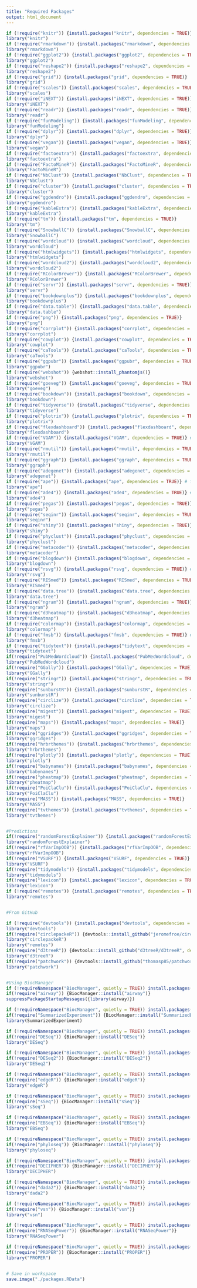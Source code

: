 ```yaml
---
title: "Required Packages"
output: html_document
---
```


<!-- # Load required packages -->
```r
if (!require("knitr")) {install.packages("knitr", dependencies = TRUE)}
library("knitr")
if (!require("rmarkdown")) {install.packages("rmarkdown", dependencies = TRUE)}
library("rmarkdown")
if (!require("ggplot2")) {install.packages("ggplot2", dependencies = TRUE)}
library("ggplot2")
if (!require("reshape2")) {install.packages("reshape2", dependencies = TRUE)}
library("reshape2")
if (!require("grid")) {install.packages("grid", dependencies = TRUE)}
library("grid")
if (!require("scales")) {install.packages("scales", dependencies = TRUE)}
library("scales")
if (!require("iNEXT")) {install.packages("iNEXT", dependencies = TRUE)}
library("iNEXT")
if (!require("readr")) {install.packages("readr", dependencies = TRUE)}
library("readr")
if (!require("funModeling")) {install.packages("funModeling", dependencies = TRUE)}
library("funModeling")
if (!require("dplyr")) {install.packages("dplyr", dependencies = TRUE)}
library("dplyr")
if (!require("vegan")) {install.packages("vegan", dependencies = TRUE)}
library("vegan")
if (!require("factoextra")) {install.packages("factoextra", dependencies = TRUE)}
library("factoextra")
if (!require("FactoMineR")) {install.packages("FactoMineR", dependencies = TRUE)}
library("FactoMineR")
if (!require("NbClust")) {install.packages("NbClust", dependencies = TRUE)}
library("NbClust")
if (!require("cluster")) {install.packages("cluster", dependencies = TRUE)}
library("cluster")
if (!require("ggdendro")) {install.packages("ggdendro", dependencies = TRUE)}
library("ggdendro")
if (!require("kableExtra")) {install.packages("kableExtra", dependencies = TRUE)}
library("kableExtra")
if (!require("tm")) {install.packages("tm", dependencies = TRUE)}
library("tm")
if (!require("SnowballC")) {install.packages("SnowballC", dependencies = TRUE)}
library("SnowballC")
if (!require("wordcloud")) {install.packages("wordcloud", dependencies = TRUE)}
library("wordcloud")
if (!require("htmlwidgets")) {install.packages("htmlwidgets", dependencies = TRUE)}
library("htmlwidgets")
if (!require("wordcloud2")) {install.packages("wordcloud2", dependencies = TRUE)}
library("wordcloud2")
if (!require("RColorBrewer")) {install.packages("RColorBrewer", dependencies = TRUE)}
library("RColorBrewer")
if (!require("servr")) {install.packages("servr", dependencies = TRUE)}
library("servr")
if (!require("bookdownplus")) {install.packages("bookdownplus", dependencies = TRUE)} # For books eg gitbook
library("bookdownplus")
if (!require("data.table")) {install.packages("data.table", dependencies = TRUE)}
library("data.table")
if (!require("png")) {install.packages("png", dependencies = TRUE)}
library("png")
if (!require("corrplot")) {install.packages("corrplot", dependencies = TRUE)}
library("corrplot")
if (!require("cowplot")) {install.packages("cowplot", dependencies = TRUE)} # For combined plots
library("cowplot")
if (!require("caTools")) {install.packages("caTools", dependencies = TRUE)} # For regression
library("caTools")
if (!require("ggpubr")) {install.packages("ggpubr", dependencies = TRUE)} # For pub-ready figs
library("ggpubr")
if (!require("webshot")) {webshot::install_phantomjs()}
library("webshot")
if (!require("goeveg")) {install.packages("goeveg", dependencies = TRUE)}
library("goeveg")
if (!require("bookdown")) {install.packages("bookdown", dependencies = TRUE)} # For books
library("bookdown")
if (!require("tidyverse")) {install.packages("tidyverse", dependencies = TRUE)}
library("tidyverse")
if (!require("plotrix")) {install.packages("plotrix", dependencies = TRUE)}
library("plotrix")
if (!require("flexdashboard")) {install.packages("flexdashboard", dependencies = TRUE)}
library("flexdashboard")
if (!require("VGAM")) {install.packages("VGAM", dependencies = TRUE)} # vector generalized additive model
library("VGAM")
if (!require("rmutil")) {install.packages("rmutil", dependencies = TRUE)} # for non-linear Regression and Repeated Models
library("rmutil")
if (!require("ggraph")) {install.packages("ggraph", dependencies = TRUE)} # for amazing graphs
library("ggraph")
if (!require("adegenet")) {install.packages("adegenet", dependencies = TRUE)} # for population genetics
library("adegenet")
if (!require("ape")) {install.packages("ape", dependencies = TRUE)} # for phylogenetics and DNA data handling
library("ape")
if (!require("ade4")) {install.packages("ade4", dependencies = TRUE)} # for multivariate analysis
library("ade4")
if (!require("pegas")) {install.packages("pegas", dependencies = TRUE)} # for population genetics tools
library("pegas")
if (!require("seqinr")) {install.packages("seqinr", dependencies = TRUE)} # for handling nucleic and proteic sequences
library("seqinr")
if (!require("shiny")) {install.packages("shiny", dependencies = TRUE)} # for R-based web interfaces
library("shiny")
if (!require("phyclust")) {install.packages("phyclust", dependencies = TRUE)} # for R-based web interfaces
library("phyclust")
if (!require("metacoder")) {install.packages("metacoder", dependencies = TRUE)} # for R-based web interfaces
library("metacoder")
if (!require("blogdown")) {install.packages("blogdown", dependencies = TRUE)} # for creating websites using Rmarkdown
library("blogdown")
if (!require("rsvg")) {install.packages("rsvg", dependencies = TRUE)} # r for svg
library("rsvg")
if (!require("RISmed")) {install.packages("RISmed", dependencies = TRUE)} # r for data mining from NCBI
library("RISmed")
if (!require("data.tree")) {install.packages("data.tree", dependencies = TRUE)} # r for data mining from NCBI
library("data.tree")
if (!require("ngram")) {install.packages("ngram", dependencies = TRUE)} # r for word count
library("ngram")
if (!require("d3heatmap")) {install.packages("d3heatmap", dependencies = TRUE)} # r for word count
library("d3heatmap")
if (!require("colormap")) {install.packages("colormap", dependencies = TRUE)} # r for word count
library("colormap")
if (!require("fmsb")) {install.packages("fmsb", dependencies = TRUE)} # r for word count
library("fmsb")
if (!require("tidytext")) {install.packages("tidytext", dependencies = TRUE)} # r for word count
library("tidytext")
if(!require("PubMedWordcloud")) {install.packages("PubMedWordcloud", dependencies = TRUE)}
library("PubMedWordcloud")
if(!require("GGally")) {install.packages("GGally", dependencies = TRUE)}
library("GGally")
if(!require("stringr")) {install.packages("stringr", dependencies = TRUE)}
library("stringr")
if(!require("sunburstR")) {install.packages("sunburstR", dependencies = TRUE)}
library("sunburstR")
if(!require("circlize")) {install.packages("circlize", dependencies = TRUE)}
library("circlize")
if(!require("migest")) {install.packages("migest", dependencies = TRUE)}
library("migest")
if(!require("maps")) {install.packages("maps", dependencies = TRUE)}
library("maps")
if(!require("ggridges")) {install.packages("ggridges", dependencies = TRUE)}
library("ggridges")
if(!require("hrbrthemes")) {install.packages("hrbrthemes", dependencies = TRUE)}
library("hrbrthemes")
if(!require("plotly")) {install.packages("plotly", dependencies = TRUE)}
library("plotly")
if(!require("babynames")) {install.packages("babynames", dependencies = TRUE)}
library("babynames")
if(!require("pheatmap")) {install.packages("pheatmap", dependencies = TRUE)}
library("pheatmap")
if(!require("PoiClaClu")) {install.packages("PoiClaClu", dependencies = TRUE)}
library("PoiClaClu")
if(!require("MASS")) {install.packages("MASS", dependencies = TRUE)}
library("MASS")
if(!require("tvthemes")) {install.packages("tvthemes", dependencies = TRUE)}
library("tvthemes")


#Predictions
if(!require("randomForestExplainer")) {install.packages("randomForestExplainer", dependencies = TRUE)}
library("randomForestExplainer")
if(!require("rfVarImpOOB")) {install.packages("rfVarImpOOB", dependencies = TRUE)}
library("rfVarImpOOB")
if(!require("VSURF")) {install.packages("VSURF", dependencies = TRUE)}
library("VSURF")
if(!require("tidymodels")) {install.packages("tidymodels", dependencies = TRUE)}
library("tidymodels")
if(!require("lexicon")) {install.packages("lexicon", dependencies = TRUE)}
library("lexicon")
if (!require("remotes")) {install.packages("remotes", dependencies = TRUE)}
library("remotes")


#From GitHub

if (!require("devtools")) {install.packages("devtools", dependencies = TRUE)}
library("devtools")
if(!require("circlepackeR")) {devtools::install_github("jeromefroe/circlepackeR", dependencies = TRUE)}
library("circlepackeR")
library("remotes")
if(!require("d3treeR")) {devtools::install_github("d3treeR/d3treeR", dependencies = TRUE)}
library("d3treeR")
if(!require("patchwork")) {devtools::install_github("thomasp85/patchwork", dependencies = TRUE)}
library("patchwork")


#Using BiocManager
if (!requireNamespace("BiocManager", quietly = TRUE)) install.packages("BiocManager")
if(!require("airway")) {BiocManager::install("airway")}
suppressPackageStartupMessages({library(airway)})

if (!requireNamespace("BiocManager", quietly = TRUE)) install.packages("BiocManager")
if(!require("SummarizedExperiment")) {BiocManager::install("SummarizedExperiment")}
library(SummarizedExperiment)

if (!requireNamespace("BiocManager", quietly = TRUE)) install.packages("BiocManager")
if(!require("DESeq")) {BiocManager::install("DESeq")}
library("DESeq")

if (!requireNamespace("BiocManager", quietly = TRUE)) install.packages("BiocManager")
if(!require("DESeq2")) {BiocManager::install("DESeq2")}
library("DESeq2")

if (!requireNamespace("BiocManager", quietly = TRUE)) install.packages("BiocManager")
if(!require("edgeR")) {BiocManager::install("edgeR")}
library("edgeR")

if (!requireNamespace("BiocManager", quietly = TRUE)) install.packages("BiocManager")
if(!require("sSeq")) {BiocManager::install("sSeq")}
library("sSeq")

if (!requireNamespace("BiocManager", quietly = TRUE)) install.packages("BiocManager")
if(!require("EBSeq")) {BiocManager::install("EBSeq")}
library("EBSeq")

if (!requireNamespace("BiocManager", quietly = TRUE)) install.packages("BiocManager")
if(!require("phyloseq")) {BiocManager::install("phyloseq")}
library("phyloseq")

if (!requireNamespace("BiocManager", quietly = TRUE)) install.packages("BiocManager")
if(!require("DECIPHER")) {BiocManager::install("DECIPHER")}
library("DECIPHER")

if (!requireNamespace("BiocManager", quietly = TRUE)) install.packages("BiocManager")
if(!require("dada2")) {BiocManager::install("dada2")}
library("dada2")

if (!requireNamespace("BiocManager", quietly = TRUE)) install.packages("BiocManager")
if(!require("vsn")) {BiocManager::install("vsn")}
library("vsn")

if (!requireNamespace("BiocManager", quietly = TRUE)) install.packages("BiocManager")
if(!require("RNASeqPower")) {BiocManager::install("RNASeqPower")}
library("RNASeqPower")

if (!requireNamespace("BiocManager", quietly = TRUE)) install.packages("BiocManager")
if(!require("PROPER")) {BiocManager::install("PROPER")}
library("PROPER")


# Save in workspace
save.image("./packages.RData")
```